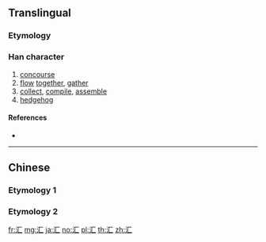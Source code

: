 {{character info/new}}
{{also|匯|彙|彚}}
==Translingual==

===Etymology===
{{Han simp|滙|f=隹|t=&nbsp;}}

===Han character===
{{Han char|rn=85|rad=水|as=02|sn=5|four=|canj=ES|ids=⿰氵匚}}

# [[concourse]]
# [[flow]] [[together]], [[gather]]
# [[collect]], [[compile]], [[assemble]]
# [[hedgehog]]

====References====
* {{Han ref|kx=0604.091|hdz=31548.040|uh=6C47|ud=27719}}

----

==Chinese==

===Etymology 1===
{{zh-see|匯}}

===Etymology 2===
{{zh-see|彙}}

[[fr:汇]]
[[mg:汇]]
[[ja:汇]]
[[no:汇]]
[[pl:汇]]
[[th:汇]]
[[zh:汇]]